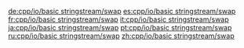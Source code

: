 {{include page|cpp/io/basic_stringstream/swap|basic_stringstream}}

[[de:cpp/io/basic stringstream/swap]]
[[es:cpp/io/basic stringstream/swap]]
[[fr:cpp/io/basic stringstream/swap]]
[[it:cpp/io/basic stringstream/swap]]
[[ja:cpp/io/basic stringstream/swap]]
[[pt:cpp/io/basic stringstream/swap]]
[[ru:cpp/io/basic stringstream/swap]]
[[zh:cpp/io/basic stringstream/swap]]
